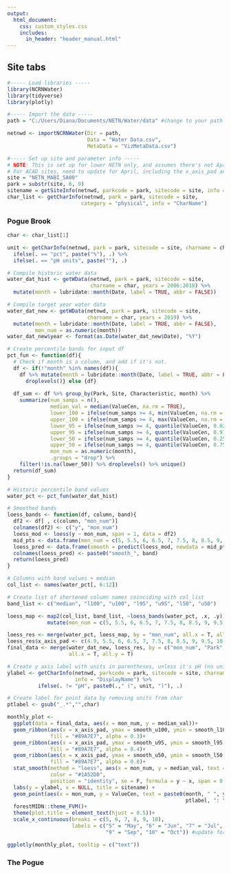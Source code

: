 ```yaml
---
output: 
  html_document:
    css: custom_styles.css
    includes: 
      in_header: "header_manual.html" 
---
```

## Site tabs {.tabset .tabset-fade .tabset-pills}
```r
#----- Load libraries -----
library(NCRNWater)
library(tidyverse)
library(plotly)

#----- Import the data -----
path = "C:/Users/Diana/Documents/NETN/Water/data" #change to your path

netnwd <- importNCRNWater(Dir = path, 
                          Data = "Water Data.csv", 
                          MetaData = "VizMetaData.csv")

#----- Set up site and parameter info -----
# NOTE: This is set up for lower NETN only, and assumes there's not April data.
# For ACAD sites, need to update for April, including the x_axis_pad and scale_x_continuous
site = "NETN_MABI_SA00"
park = substr(site, 6, 9)
sitename = getSiteInfo(netnwd, parkcode = park, sitecode = site, info = "SiteName")
char_list <- getCharInfo(netnwd, park = park, sitecode = site, 
                        category = "physical", info = "CharName")
```

### Pogue Brook

```r
char <- char_list[1]

unit <- getCharInfo(netnwd, park = park, sitecode = site, charname = char, info = "Units") %>% 
  ifelse(. == "pct", paste("%"), .) %>% 
  ifelse(. == "pH units", paste(""), .)

# Compile historic water data
water_dat_hist <- getWData(netnwd, park = park, sitecode = site, 
                           charname = char, years = 2006:2018) %>% 
  mutate(month = lubridate::month(Date, label = TRUE, abbr = FALSE)) 

# Compile target year water data
water_dat_new <- getWData(netnwd, park = park, sitecode = site,
                          charname = char, years = 2019) %>% 
  mutate(month = lubridate::month(Date, label = TRUE, abbr = FALSE),
         mon_num = as.numeric(month))
water_dat_new$year <- format(as.Date(water_dat_new$Date), "%Y")

# Create percentile bands for input df
pct_fun <- function(df){
  # Check if month is a column, and add if it's not.
  df <- if(!"month" %in% names(df)){
    df %>% mutate(month = lubridate::month(Date, label = TRUE, abbr = FALSE)) %>% 
      droplevels()} else {df}
  
  df_sum <- df %>% group_by(Park, Site, Characteristic, month) %>% 
    summarize(num_samps = n(),
              median_val = median(ValueCen, na.rm = TRUE),
              lower_100 = ifelse(num_samps >= 4, min(ValueCen, na.rm = T), NA),
              upper_100 = ifelse(num_samps >= 4, max(ValueCen, na.rm = T), NA),
              lower_95 = ifelse(num_samps >= 4, quantile(ValueCen, 0.025, na.rm = T), NA),
              upper_95 = ifelse(num_samps >= 4, quantile(ValueCen, 0.975, na.rm = T), NA),
              lower_50 = ifelse(num_samps >= 4, quantile(ValueCen, 0.25, na.rm = T), NA),
              upper_50 = ifelse(num_samps >= 4, quantile(ValueCen, 0.75, na.rm = T), NA),
              mon_num = as.numeric(month),
              .groups = "drop") %>% 
    filter(!is.na(lower_50)) %>% droplevels() %>% unique()
  return(df_sum)
}

# Historic percentile band values
water_pct <- pct_fun(water_dat_hist) 

# Smoothed bands
loess_bands <- function(df, column, band){
  df2 <- df[ , c(column, "mon_num")]
  colnames(df2) <- c("y", "mon_num")
  loess_mod <- loess(y ~ mon_num, span = 1, data = df2)
  mid_pts <- data.frame(mon_num = c(5, 5.5, 6, 6.5, 7, 7.5, 8, 8.5, 9, 9.5, 10))
  loess_pred <- data.frame(smooth = predict(loess_mod, newdata = mid_pts))
  colnames(loess_pred) <- paste0("smooth_", band)
  return(loess_pred)
}

# Columns with band values + median
col_list <- names(water_pct[, 6:12])

# Create list of shortened column names coinciding with col_list
band_list <- c("median", "l100", "u100", "l95", "u95", "l50", "u50") 

loess_map <- map2(col_list, band_list, ~loess_bands(water_pct, .x, .y)) %>% data.frame() %>% 
             mutate(mon_num = c(5, 5.5, 6, 6.5, 7, 7.5, 8, 8.5, 9, 9.5, 10))

loess_res <- merge(water_pct, loess_map, by = "mon_num", all.x = T, all.y = T)
loess_res$x_axis_pad <- c(4.9, 5.5, 6, 6.5, 7, 7.5, 8, 8.5, 9, 9.5, 10.1) # update for ACAD
final_data <- merge(water_dat_new, loess_res, by = c("mon_num", "Park", "month", "Site", "Characteristic"), 
                    all.x = T, all.y = T)

# Create y axis label with units in parentheses, unless it's pH (no units)
ylabel <- getCharInfo(netnwd, parkcode = park, sitecode = site, charname = char,
                      info = "DisplayName") %>% 
          ifelse(. != "pH", paste0(.," (", unit, ")"), .)

# Create label for point data by removing units from char  
ptlabel <- gsub("_.*","",char)

monthly_plot <- 
  ggplot(data = final_data, aes(x = mon_num, y = median_val))+
  geom_ribbon(aes(x = x_axis_pad, ymax = smooth_u100, ymin = smooth_l100, text = "Historic range"), 
              fill = "#89A7E7", alpha = 0.3)+
  geom_ribbon(aes(x = x_axis_pad, ymax = smooth_u95, ymin = smooth_l95, text = "Historic 95% range"), 
              fill = "#89A7E7", alpha = 0.4)+
  geom_ribbon(aes(x = x_axis_pad, ymax = smooth_u50, ymin = smooth_l50, text = "Historic 50% range"), 
              fill = "#89A7E7", alpha = 0.8)+
  stat_smooth(method = "loess", aes(x = mon_num, y = median_val, text = "Historic median"), 
              color = "#1A52D0",
              position = "identity", se = F, formula = y ~ x, span = 0.8)+
  labs(y = ylabel, x = NULL, title = sitename) +  
  geom_point(aes(x = mon_num, y = ValueCen, text = paste0(month, " ", year, "<br>", 
                                                          ptlabel, ": ", round(ValueCen,1), " ", unit))) +
  forestMIDN::theme_FVM()+
  theme(plot.title = element_text(hjust = 0.5))+
  scale_x_continuous(breaks = c(5, 6, 7, 8, 9, 10), 
                     labels = c("5" = "May", "6" = "Jun", "7" = "Jul", "8" = "Aug", 
                                "9" = "Sep", "10" = "Oct")) #update for ACAD

ggplotly(monthly_plot, tooltip = c("text"))

```


### The Pogue


## {-}